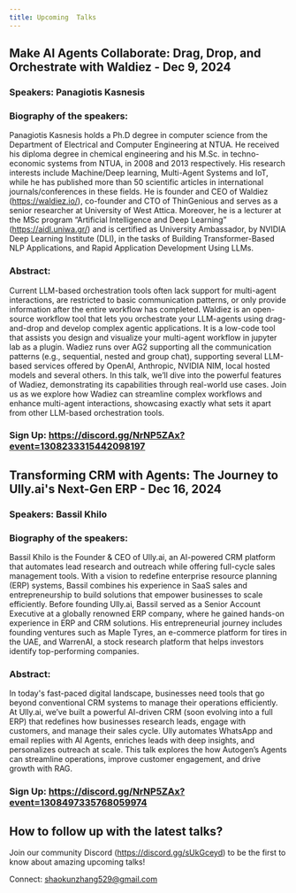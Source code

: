 ```yaml
---
title: Upcoming  Talks
---
```


## Make AI Agents Collaborate: Drag, Drop, and Orchestrate with Waldiez - Dec 9, 2024

### Speakers: Panagiotis Kasnesis

### Biography of the speakers:

Panagiotis Kasnesis holds a Ph.D degree in computer science from the Department of Electrical and Computer Engineering at NTUA. He received his diploma degree in chemical engineering and his M.Sc. in techno-economic systems from NTUA, in 2008 and 2013 respectively. His research interests include Machine/Deep learning, Multi-Agent Systems and IoT, while he has published more than 50 scientific articles in international journals/conferences in these fields. He is founder and CEO of Waldiez (https://waldiez.io/), co-founder and CTO of ThinGenious and serves as a senior researcher at University of West Attica. Moreover, he is a lecturer at the MSc program “Artificial Intelligence and Deep Learning” (https://aidl.uniwa.gr/) and is certified as University Ambassador, by NVIDIA Deep Learning Institute (DLI), in the tasks of Building Transformer-Based NLP Applications, and Rapid Application Development Using LLMs.

### Abstract:

Current LLM-based orchestration tools often lack support for multi-agent interactions, are restricted to basic communication patterns, or only provide information after the entire workflow has completed. Waldiez is an open-source workflow tool that lets you orchestrate your LLM-agents using drag-and-drop and develop complex agentic applications.  It is a low-code tool that assists you design and visualize your multi-agent workflow in jupyter lab as a plugin. Wadiez runs over AG2 supporting all the communication patterns (e.g., sequential, nested and group chat), supporting several LLM-based services offered by OpenAI, Anthropic, NVIDIA NIM, local hosted models and several others.  In this talk, we’ll dive into the powerful features of Wadiez, demonstrating its capabilities through real-world use cases. Join us as we explore how Wadiez can streamline complex workflows and enhance multi-agent interactions, showcasing exactly what sets it apart from other LLM-based orchestration tools.

### Sign Up: https://discord.gg/NrNP5ZAx?event=1308233315442098197

## Transforming CRM with Agents: The Journey to Ully.ai's Next-Gen ERP - Dec 16, 2024

### Speakers: Bassil Khilo

### Biography of the speakers:

Bassil Khilo is the Founder & CEO of Ully.ai, an AI-powered CRM platform that automates lead research and outreach while offering full-cycle sales management tools. With a vision to redefine enterprise resource planning (ERP) systems, Bassil combines his experience in SaaS sales and entrepreneurship to build solutions that empower businesses to scale efficiently. Before founding Ully.ai, Bassil served as a Senior Account Executive at a globally renowned ERP company, where he gained hands-on experience in ERP and CRM solutions. His entrepreneurial journey includes founding ventures such as Maple Tyres, an e-commerce platform for tires in the UAE, and WarrenAI, a stock research platform that helps investors identify top-performing companies.

### Abstract:

In today's fast-paced digital landscape, businesses need tools that go beyond conventional CRM systems to manage their operations efficiently. At Ully.ai, we’ve built a powerful AI-driven CRM (soon evolving into a full ERP) that redefines how businesses research leads, engage with customers, and manage their sales cycle. Ully automates WhatsApp and email replies with AI Agents, enriches leads with deep insights, and personalizes outreach at scale. This talk explores the how Autogen’s Agents can streamline operations, improve customer engagement, and drive growth with RAG.

### Sign Up: https://discord.gg/NrNP5ZAx?event=1308497335768059974


## How to follow up with the latest talks?

Join our community Discord (https://discord.gg/sUkGceyd) to be the first to know about amazing upcoming talks!

Connect: shaokunzhang529@gmail.com
